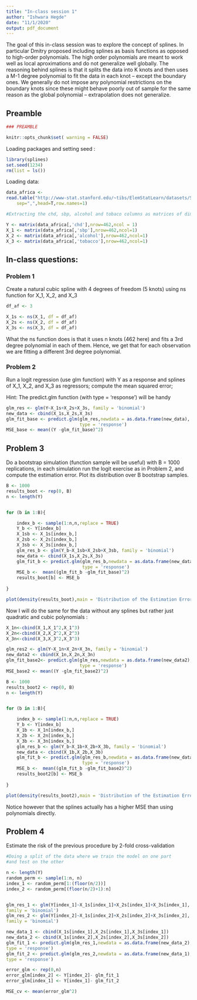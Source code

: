 ```yaml
---
title: "In-class session 1"
author: "Ishwara Hegde"
date: "11/1/2020"
output: pdf_document
---
```

The goal of this in-class session was to explore the concept of splines. In 
particular Dmitry proposed including splines as basis functions as opposed to 
high-order polynomials. The high order polynomials are meant to work well as 
local aproximations and do not generalize well globally.
The reasoning behind splines is that it splits the data into K
knots and then uses a M-1 degree polynomial to fit the data in each knot --
except the boundary ones. We generally do not impose any polynomial restrictions
on the boundary knots since these might behave poorly out of sample for the same
reason as the global polynomial --  extrapolation does not generalize.


## Preamble 

```r
### PREAMBLE 

knitr::opts_chunk$set( warning = FALSE)

```


Loading packages and setting seed :

```r

library(splines)
set.seed(1234)
rm(list = ls())

```


Loading data:
 
```r

data_africa <- 
read.table("http://www-stat.stanford.edu/~tibs/ElemStatLearn/datasets/SAheart.data",
	sep=",",head=T,row.names=1)

#Extracting the chd, sbp, alcohol and tobaco columns as matrices of dim 462x1.

Y <- matrix(data_africa[,'chd'],nrow=462,ncol = 1)
X_1 <- matrix(data_africa[,'sbp'],nrow=462,ncol=1) 
X_2 <- matrix(data_africa[,'alcohol'],nrow=462,ncol=1)
X_3 <- matrix(data_africa[,'tobacco'],nrow=462,ncol=1)

```




## In-class questions:

###  Problem 1

Create a natural cubic spline with 4 degrees of freedom (5 knots) using ns 
function for X_1, X_2, and X_3

```r

df_af <- 3

X_1s <- ns(X_1, df = df_af)
X_2s <- ns(X_2, df = df_af)
X_3s <- ns(X_3, df = df_af)

```

What the ns function does is that it uses n knots (462 here) and fits a
3rd degree polynomial in each of them. Hence, we get that for each observation 
we are fitting a different 3rd degree polynomial.




### Problem 2

Run a logit regression (use glm function) with Y as a response and splines of
X_1, X_2, and X_3 as regressors; compute the mean squared error;

Hint: The predict.glm function (with type = 'response') will be handy


```r
glm_res <- glm(Y~X_1s+X_2s+X_3s, family = 'binomial')
new_data <- cbind(X_1s,X_2s,X_3s)
glm_fit_base <- predict.glm(glm_res,newdata = as.data.frame(new_data),
                            type = 'response')
MSE_base <- mean((Y -glm_fit_base)^2)

```



## Problem 3 

Do a bootstrap simulation (function sample will be useful) with
B = 1000 replications, in each simulation  run the logit exercise as in 
Problem 2, and compute the estimation error. 
Plot its distribution over B bootstrap samples.


```r
B <- 1000
results_boot <- rep(0, B)
n <- length(Y)


for (b in 1:B){

	index_b <- sample(1:n,n,replace = TRUE)
	Y_b <- Y[index_b]
	X_1sb <- X_1s[index_b,]
	X_2sb <- X_2s[index_b,]
	X_3sb <- X_3s[index_b,]
	glm_res_b <- glm(Y_b~X_1sb+X_2sb+X_3sb, family = 'binomial')
	new_data <- cbind(X_1s,X_2s,X_3s)
	glm_fit_b <- predict.glm(glm_res_b,newdata = as.data.frame(new_data),
	                         type = 'response')
	MSE_b <-  mean((glm_fit_b -glm_fit_base)^2)
	results_boot[b] <- MSE_b
	
}

plot(density(results_boot),main = 'Distribution of the Estimation Error')


``` 






Now I will do the same for the data without any splines but rather just 
quadratic and cubic polynomials :



```r

X_1n<-cbind(X_1,X_1^2,X_1^3)
X_2n<-cbind(X_2,X_2^2,X_2^3)
X_3n<-cbind(X_3,X_3^2,X_3^3)

glm_res2 <- glm(Y~X_1n+X_2n+X_3n, family = 'binomial')
new_data2 <- cbind(X_1n,X_2n,X_3n)
glm_fit_base2<- predict.glm(glm_res,newdata = as.data.frame(new_data2),
                            type = 'response')
MSE_base2 <- mean((Y -glm_fit_base2)^2)

```

```r
B <- 1000
results_boot2 <- rep(0, B)
n <- length(Y)


for (b in 1:B){

	index_b <- sample(1:n,n,replace = TRUE)
	Y_b <- Y[index_b]
	X_1b <- X_1n[index_b,]
	X_2b <- X_2n[index_b,]
	X_3b <- X_3n[index_b,]
	glm_res_b <- glm(Y_b~X_1b+X_2b+X_3b, family = 'binomial')
	new_data <- cbind(X_1b,X_2b,X_3b)
	glm_fit_b <- predict.glm(glm_res_b,newdata = as.data.frame(new_data),
	                         type = 'response')
	MSE_b <-  mean((glm_fit_b -glm_fit_base2)^2)
	results_boot2[b] <- MSE_b
	
}

plot(density(results_boot2),main = 'Distribution of the Estimation Error')


``` 




Notice however that the splines actually has a higher MSE than using 
polynomials directly. 






































## Problem 4

Estimate the risk of the previous procedure by 2-fold cross-validation 

```r

#Doing a split of the data where we train the model on one part 
#and test on the other 

n <- length(Y)
random_perm <- sample(1:n, n)
index_1 <- random_perm[1:(floor(n/2))]
index_2 <- random_perm[(floor(n/2)+1):n]


glm_res_1 <- glm(Y[index_1]~X_1s[index_1]+X_2s[index_1]+X_3s[index_1], 
family = 'binomial')
glm_res_2 <- glm(Y[index_2]~X_1s[index_2]+X_2s[index_2]+X_3s[index_2], 
family = 'binomial')

new_data_1 <- cbind(X_1s[index_1],X_2s[index_1],X_3s[index_1])
new_data_2 <- cbind(X_1s[index_2],X_2s[index_2],X_3s[index_2])
glm_fit_1 <- predict.glm(glm_res_1,newdata = as.data.frame(new_data_2),
type = 'response')
glm_fit_2 <- predict.glm(glm_res_2,newdata = as.data.frame(new_data_1),
type = 'response')

error_glm <- rep(0,n)
error_glm[index_2] <- Y[index_2]- glm_fit_1
error_glm[index_1] <- Y[index_1]- glm_fit_2

MSE_cv <- mean(error_glm^2)
```






